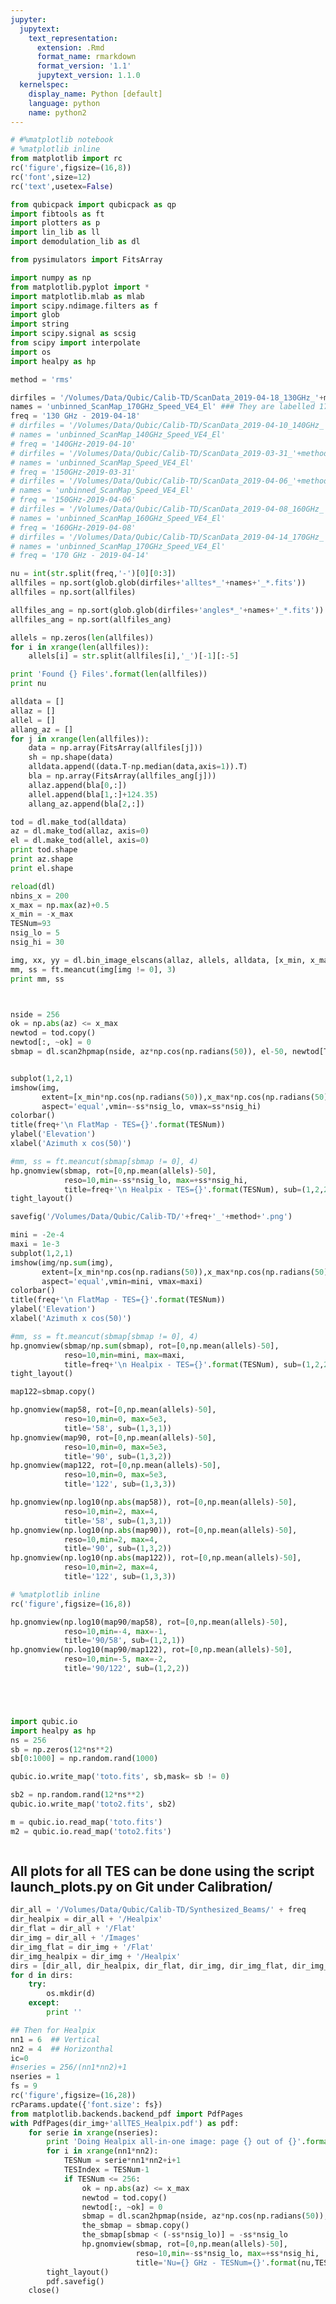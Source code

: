 ```yaml
---
jupyter:
  jupytext:
    text_representation:
      extension: .Rmd
      format_name: rmarkdown
      format_version: '1.1'
      jupytext_version: 1.1.0
  kernelspec:
    display_name: Python [default]
    language: python
    name: python2
---
```


```python
# #%matplotlib notebook
# %matplotlib inline
from matplotlib import rc
rc('figure',figsize=(16,8))
rc('font',size=12)
rc('text',usetex=False)

from qubicpack import qubicpack as qp
import fibtools as ft
import plotters as p
import lin_lib as ll
import demodulation_lib as dl

from pysimulators import FitsArray

import numpy as np
from matplotlib.pyplot import *
import matplotlib.mlab as mlab
import scipy.ndimage.filters as f
import glob
import string
import scipy.signal as scsig
from scipy import interpolate
import os
import healpy as hp
```

```python
method = 'rms'

dirfiles = '/Volumes/Data/Qubic/Calib-TD/ScanData_2019-04-18_130GHz_'+method+'_NewCode/'
names = 'unbinned_ScanMap_170GHz_Speed_VE4_El' ### They are labelled 170 but this is a mistake: it is really 130 GHz
freq = '130 GHz - 2019-04-18'
# dirfiles = '/Volumes/Data/Qubic/Calib-TD/ScanData_2019-04-10_140GHz_'+method+'_NewCode/'
# names = 'unbinned_ScanMap_140GHz_Speed_VE4_El'
# freq = '140GHz-2019-04-10'
# dirfiles = '/Volumes/Data/Qubic/Calib-TD/ScanData_2019-03-31_'+method+'_NewCode/'
# names = 'unbinned_ScanMap_Speed_VE4_El'
# freq = '150GHz-2019-03-31'
# dirfiles = '/Volumes/Data/Qubic/Calib-TD/ScanData_2019-04-06_'+method+'_NewCode/'
# names = 'unbinned_ScanMap_Speed_VE4_El'
# freq = '150GHz-2019-04-06'
# dirfiles = '/Volumes/Data/Qubic/Calib-TD/ScanData_2019-04-08_160GHz_'+method+'_NewCode/'
# names = 'unbinned_ScanMap_160GHz_Speed_VE4_El'
# freq = '160GHz-2019-04-08'
# dirfiles = '/Volumes/Data/Qubic/Calib-TD/ScanData_2019-04-14_170GHz_'+method+'_NewCode/'
# names = 'unbinned_ScanMap_170GHz_Speed_VE4_El'
# freq = '170 GHz - 2019-04-14'

nu = int(str.split(freq,'-')[0][0:3])
allfiles = np.sort(glob.glob(dirfiles+'alltes*_'+names+'_*.fits'))
allfiles = np.sort(allfiles)

allfiles_ang = np.sort(glob.glob(dirfiles+'angles*_'+names+'_*.fits'))
allfiles_ang = np.sort(allfiles_ang)

allels = np.zeros(len(allfiles))
for i in xrange(len(allfiles)):
    allels[i] = str.split(allfiles[i],'_')[-1][:-5]

print 'Found {} Files'.format(len(allfiles))
print nu
```

```python
alldata = []
allaz = []
allel = []
allang_az = []
for j in xrange(len(allfiles)):
    data = np.array(FitsArray(allfiles[j]))
    sh = np.shape(data)
    alldata.append((data.T-np.median(data,axis=1)).T)
    bla = np.array(FitsArray(allfiles_ang[j]))
    allaz.append(bla[0,:])
    allel.append(bla[1,:]+124.35)
    allang_az.append(bla[2,:])

tod = dl.make_tod(alldata)
az = dl.make_tod(allaz, axis=0)
el = dl.make_tod(allel, axis=0)
print tod.shape
print az.shape
print el.shape
```

```python
reload(dl)
nbins_x = 200
x_max = np.max(az)+0.5
x_min = -x_max
TESNum=93
nsig_lo = 5
nsig_hi = 30

img, xx, yy = dl.bin_image_elscans(allaz, allels, alldata, [x_min, x_max], nbins_x, TESNum-1)
mm, ss = ft.meancut(img[img != 0], 3)
print mm, ss



nside = 256
ok = np.abs(az) <= x_max 
newtod = tod.copy()
newtod[:, ~ok] = 0
sbmap = dl.scan2hpmap(nside, az*np.cos(np.radians(50)), el-50, newtod[TESNum-1,:])


subplot(1,2,1)
imshow(img, 
       extent=[x_min*np.cos(np.radians(50)),x_max*np.cos(np.radians(50)), np.min(allels), np.max(allels)], 
       aspect='equal',vmin=-ss*nsig_lo, vmax=ss*nsig_hi)
colorbar()
title(freq+'\n FlatMap - TES={}'.format(TESNum))
ylabel('Elevation')
xlabel('Azimuth x cos(50)')

#mm, ss = ft.meancut(sbmap[sbmap != 0], 4)
hp.gnomview(sbmap, rot=[0,np.mean(allels)-50], 
            reso=10,min=-ss*nsig_lo, max=+ss*nsig_hi,
            title=freq+'\n Healpix - TES={}'.format(TESNum), sub=(1,2,2))
tight_layout()

savefig('/Volumes/Data/Qubic/Calib-TD/'+freq+'_'+method+'.png')
```

```python
mini = -2e-4
maxi = 1e-3
subplot(1,2,1)
imshow(img/np.sum(img), 
       extent=[x_min*np.cos(np.radians(50)),x_max*np.cos(np.radians(50)), np.min(allels), np.max(allels)], 
       aspect='equal',vmin=mini, vmax=maxi)
colorbar()
title(freq+'\n FlatMap - TES={}'.format(TESNum))
ylabel('Elevation')
xlabel('Azimuth x cos(50)')

#mm, ss = ft.meancut(sbmap[sbmap != 0], 4)
hp.gnomview(sbmap/np.sum(sbmap), rot=[0,np.mean(allels)-50], 
            reso=10,min=mini, max=maxi,
            title=freq+'\n Healpix - TES={}'.format(TESNum), sub=(1,2,2))
tight_layout()


```

```python
map122=sbmap.copy()
```

```python
hp.gnomview(map58, rot=[0,np.mean(allels)-50], 
            reso=10,min=0, max=5e3,
            title='58', sub=(1,3,1))
hp.gnomview(map90, rot=[0,np.mean(allels)-50], 
            reso=10,min=0, max=5e3,
            title='90', sub=(1,3,2))
hp.gnomview(map122, rot=[0,np.mean(allels)-50], 
            reso=10,min=0, max=5e3,
            title='122', sub=(1,3,3))


```

```python
hp.gnomview(np.log10(np.abs(map58)), rot=[0,np.mean(allels)-50], 
            reso=10,min=2, max=4,
            title='58', sub=(1,3,1))
hp.gnomview(np.log10(np.abs(map90)), rot=[0,np.mean(allels)-50], 
            reso=10,min=2, max=4,
            title='90', sub=(1,3,2))
hp.gnomview(np.log10(np.abs(map122)), rot=[0,np.mean(allels)-50], 
            reso=10,min=2, max=4,
            title='122', sub=(1,3,3))


```

```python
# %matplotlib inline
rc('figure',figsize=(16,8))

hp.gnomview(np.log10(map90/map58), rot=[0,np.mean(allels)-50], 
            reso=10,min=-4, max=-1,
            title='90/58', sub=(1,2,1))
hp.gnomview(np.log10(map90/map122), rot=[0,np.mean(allels)-50], 
            reso=10,min=-5, max=-2,
            title='90/122', sub=(1,2,2))
```

```python

```

```python

```

```python

```

```python

```

```python
import qubic.io
import healpy as hp
ns = 256
sb = np.zeros(12*ns**2)
sb[0:1000] = np.random.rand(1000)

qubic.io.write_map('toto.fits', sb,mask= sb != 0)

sb2 = np.random.rand(12*ns**2)
qubic.io.write_map('toto2.fits', sb2)

m = qubic.io.read_map('toto.fits')
m2 = qubic.io.read_map('toto2.fits')



```

## All plots for all TES can be done using the script launch_plots.py on Git under Calibration/

```python
dir_all = '/Volumes/Data/Qubic/Calib-TD/Synthesized_Beams/' + freq
dir_healpix = dir_all + '/Healpix'
dir_flat = dir_all + '/Flat'
dir_img = dir_all + '/Images'
dir_img_flat = dir_img + '/Flat'
dir_img_healpix = dir_img + '/Healpix'
dirs = [dir_all, dir_healpix, dir_flat, dir_img, dir_img_flat, dir_img_healpix]
for d in dirs:
    try: 
        os.mkdir(d)
    except:
        print ''

```

```python
## Then for Healpix
nn1 = 6  ## Vertical
nn2 = 4  ## Horizonthal
ic=0
#nseries = 256/(nn1*nn2)+1
nseries = 1
fs = 9
rc('figure',figsize=(16,28))
rcParams.update({'font.size': fs})
from matplotlib.backends.backend_pdf import PdfPages
with PdfPages(dir_img+'allTES_Healpix.pdf') as pdf:
    for serie in xrange(nseries):
        print 'Doing Healpix all-in-one image: page {} out of {}'.format(serie, 256/(nn1*nn2)+1)
        for i in xrange(nn1*nn2):
            TESNum = serie*nn1*nn2+i+1
            TESIndex = TESNum-1
            if TESNum <= 256:
				ok = np.abs(az) <= x_max 
				newtod = tod.copy()
				newtod[:, ~ok] = 0
				sbmap = dl.scan2hpmap(nside, az*np.cos(np.radians(50)), el-50, newtod[TESIndex,:])
				the_sbmap = sbmap.copy()
				the_sbmap[sbmap < (-ss*nsig_lo)] = -ss*nsig_lo
				hp.gnomview(sbmap, rot=[0,np.mean(allels)-50], 
				            reso=10,min=-ss*nsig_lo, max=+ss*nsig_hi,
				            title='Nu={} GHz - TESNum={}'.format(nu,TESIndex+1), sub=(nn1,nn2,i+1))      
        tight_layout()        
        pdf.savefig()
    close()


```

```python

```

```python

```

